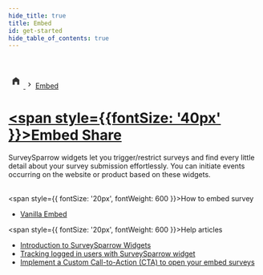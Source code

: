```yaml
---
hide_title: true
title: Embed
id: get-started
hide_table_of_contents: true
---
```


<br />
<br />


<div style={{
  display: "flex",
  alignItems: "center",
  paddingBlock: "20px"
}}>
<a href="/" style={{
    textDecoration: "none"
}} style={{
    height: "32px",
}}>
<svg width="30" height="30" viewBox="0 0 24 24" fill="none" xmlns="http://www.w3.org/2000/svg"><path d="M12.0001 6L6.66675 10V18H10.0001V13.3333H14.0001V18H17.3334V10L12.0001 6Z" fill="black" fill-opacity="0.8"></path></svg>
</a>
<svg width="16" height="16" viewBox="0 0 24 24" focusable="false" class="chakra-icon css-11vqkh8"><path fill="currentColor" d="M10 6L8.59 7.41 13.17 12l-4.58 4.59L10 18l6-6z"></path></svg>
<a href="/embed" class="navbar__link navbar__link_active" style={{
    marginLeft: "6px"
}}>Embed</a>
</div>


# [<span style={{fontSize: '40px' }}>Embed Share</span>](#)

<div style={{ fontSize: '20px', width: '80%' }}>SurveySparrow widgets let you trigger/restrict surveys and find every little detail about your survey submission effortlessly.
You can initiate events occurring on the website or product based on these widgets.   </div>
<br />


<span style={{ fontSize: '20px', fontWeight: 600 }}>How to embed survey</span>
* [Vanilla Embed](embed/vanilla)


<span style={{ fontSize: '20px', fontWeight: 600 }}>Help articles</span>
* [Introduction to SurveySparrow Widgets](https://support.surveysparrow.com/hc/en-us/articles/7109734600349-SurveySparrow-Widgets-How-to-make-the-maximum-use-of-it-%22)
* [Tracking logged in users with SurveySparrow widget](https://support.surveysparrow.com/hc/en-us/articles/7109712590877-Tracking-logged-in-users-with-SurveySparrow-Widget)
* [Implement a Custom Call-to-Action (CTA) to open your embed surveys ](https://support.surveysparrow.com/hc/en-us/articles/13714863246621-Implement-a-Custom-Call-to-Action-CTA-to-open-your-embed-surveys) 